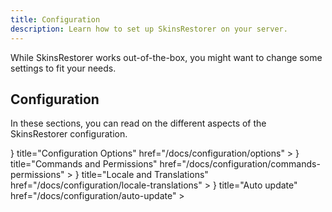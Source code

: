 ```yaml
---
title: Configuration
description: Learn how to set up SkinsRestorer on your server.
---
```



While SkinsRestorer works out-of-the-box, you might want to change some settings to fit your needs.

## Configuration

In these sections, you can read on the different aspects of the SkinsRestorer configuration.

<Cards>
  <Card
    icon={<Settings />}
    title="Configuration Options"
    href="/docs/configuration/options"
  ></Card>
  <Card
    icon={<Terminal />}
    title="Commands and Permissions"
    href="/docs/configuration/commands-permissions"
  ></Card>
  <Card
    icon={<MessageSquare />}
    title="Locale and Translations"
    href="/docs/configuration/locale-translations"
  ></Card>
  <Card
    icon={<RefreshCw />}
    title="Auto update"
    href="/docs/configuration/auto-update"
  ></Card>
</Cards>

